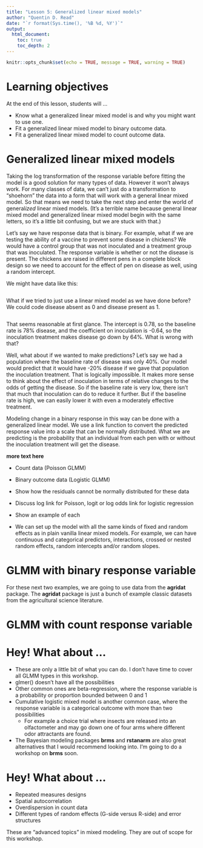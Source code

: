 ```yaml
---
title: "Lesson 5: Generalized linear mixed models"
author: "Quentin D. Read"
date: "`r format(Sys.time(), '%B %d, %Y')`"
output: 
  html_document:
    toc: true
    toc_depth: 2
---
```


```r
knitr::opts_chunk$set(echo = TRUE, message = TRUE, warning = TRUE)
```

# Learning objectives

At the end of this lesson, students will ...

- Know what a generalized linear mixed model is and why you might want to use one.
- Fit a generalized linear mixed model to binary outcome data.
- Fit a generalized linear mixed model to count outcome data.

# Generalized linear mixed models

Taking the log transformation of the response variable before fitting the model is a good solution for many types of data. However it won't always work. For many classes of data, we can't just do a transformation to "shoehorn" the data into a form that will work with a general linear mixed model. So that means we need to take the next step and enter the world of general*ized* linear mixed models. (It's a terrible name because general linear mixed model and generalized linear mixed model begin with the same letters, so it's a little bit confusing, but we are stuck with that.)

Let's say we have response data that is binary. For example, what if we are testing the ability of a vaccine to prevent some disease in chickens? We would have a control group that was not inoculated and a treatment group that was inoculated. The response variable is whether or not the disease is present. The chickens are raised in different pens in a complete block design so we need to account for the effect of pen on disease as well, using a random intercept.

We might have data like this:

```r

```


What if we tried to just use a linear mixed model as we have done before? We could code disease absent as 0 and disease present as 1.

```r

```

That seems reasonable at first glance. The intercept is 0.78, so the baseline rate is 78% disease, and the coefficient on inoculation is -0.64, so the inoculation treatment makes disease go down by 64%. What is wrong with that?

Well, what about if we wanted to make predictions? Let's say we had a population where the baseline rate of disease was only 40%. Our model would predict that it would have -20% disease if we gave that population the inoculation treatment. That is logically impossible. It makes more sense to think about the effect of inoculation in terms of relative changes to the odds of getting the disease. So if the baseline rate is very low, there isn't that much that inoculation can do to reduce it further. But if the baseline rate is high, we can easily lower it with even a moderately effective treatment.

Modeling change in a binary response in this way can be done with a generalized linear model. We use a link function to convert the predicted response value into a scale that can be normally distributed. What we are predicting is the probability that an individual from each pen with or without the inoculation treatment will get the disease. 

**more text here**


- Count data (Poisson GLMM)
- Binary outcome data (Logistic GLMM)

- Show how the residuals cannot be normally distributed for these data
- Discuss log link for Poisson, logit or log odds link for logistic regression

- Show an example of each

- We can set up the model with all the same kinds of fixed and random effects as in plain vanilla linear mixed models. For example, we can have continuous and categorical predictors, interactions, crossed or nested random effects, random intercepts and/or random slopes.

# GLMM with binary response variable

For these next two examples, we are going to use data from the **agridat** package. The **agridat** package is just a bunch of example classic datasets from the agricultural science literature.

# GLMM with count response variable

# Hey! What about ...

- These are only a little bit of what you can do. I don't have time to cover all GLMM types in this workshop.
- glmer() doesn't have all the possibilities
- Other common ones are beta-regression, where the response variable is a probability or proportion bounded between 0 and 1
- Cumulative logistic mixed model is another common case, where the response variable is a categorical outcome with more than two possibilities
  + For example a choice trial where insects are released into an olfactometer and may go down one of four arms where different odor attractants are found.
  
- The Bayesian modeling packages **brms** and **rstanarm** are also great alternatives that I would recommend looking into. I'm going to do a workshop on **brms** soon.

# Hey! What about ...

- Repeated measures designs
- Spatial autocorrelation
- Overdispersion in count data
- Different types of random effects (G-side versus R-side) and error structures

These are "advanced topics" in mixed modeling. They are out of scope for this workshop. 